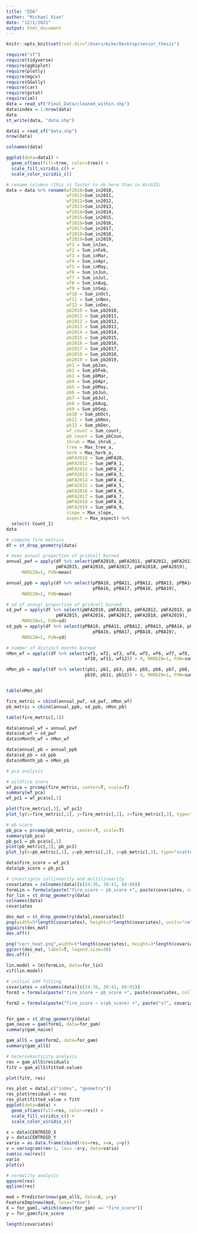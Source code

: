 ```yaml
---
title: "EDA"
author: "Michael Xiao"
date: "12/1/2021"
output: html_document
---
```


```r
knitr::opts_knit$set(root.dir="/Users/mike/Desktop/senior_thesis")
```

```r
require("sf")
require(tidyverse)
require(ggbiplot)
require(plotly)
require(mgcv)
require(GGally)
require(car)
require(gstat)
require(iml)
data = read_sf("Final_Data/cleaned_within.shp")
data$index = 1:nrow(data)
data
st_write(data, "data.shp")

data1 = read_sf("data.shp")
nrow(data)
```

```r
colnames(data)
```


```r
ggplot(data=data1) +
  geom_sf(aes(fill=tree, color=tree)) +
  scale_fill_viridis_c() +
  scale_color_viridis_c()
```

```r
# rename columns (this is faster to do here than in ArcGIS)
data = data %>% rename(wf2010=Sum_in2010,
                       wf2011=Sum_in2011,
                       wf2012=Sum_in2012,
                       wf2013=Sum_in2013,
                       wf2014=Sum_in2014,
                       wf2015=Sum_in2015,
                       wf2016=Sum_in2016,
                       wf2017=Sum_in2017,
                       wf2018=Sum_in2018,
                       wf2019=Sum_in2019,
                       wf1 = Sum_inJan,
                       wf2 = Sum_inFeb,
                       wf3 = Sum_inMar,
                       wf4 = Sum_inApr,
                       wf5 = Sum_inMay,
                       wf6 = Sum_inJun,
                       wf7 = Sum_inJul,
                       wf8 = Sum_inAug,
                       wf9 = Sum_inSep,
                       wf10 = Sum_inOct,
                       wf11 = Sum_inNov,
                       wf12 = Sum_inDec,
                       pb2010 = Sum_pb2010,
                       pb2011 = Sum_pb2011,
                       pb2012 = Sum_pb2012,
                       pb2013 = Sum_pb2013,
                       pb2014 = Sum_pb2014,
                       pb2015 = Sum_pb2015,
                       pb2016 = Sum_pb2016,
                       pb2017 = Sum_pb2017,
                       pb2018 = Sum_pb2018,
                       pb2019 = Sum_pb2019,
                       pb1 = Sum_pbJan,
                       pb2 = Sum_pbFeb,
                       pb3 = Sum_pbMar,
                       pb4 = Sum_pbApr,
                       pb5 = Sum_pbMay,
                       pb6 = Sum_pbJun,
                       pb7 = Sum_pbJul,
                       pb8 = Sum_pbAug,
                       pb9 = Sum_pbSep,
                       pb10 = Sum_pbOct,
                       pb11 = Sum_pbNov,
                       pb12 = Sum_pbDec,
                       wf_count = Sum_count,
                       pb_count = Sum_pbCoun,
                       shrub = Max_shrub_,
                       tree = Max_tree_a,
                       herb = Max_herb_a,
                       pWFA2010 = Sum_pWFA20,
                       pWFA2011 = Sum_pWFA_1,
                       pWFA2012 = Sum_pWFA_2,
                       pWFA2013 = Sum_pWFA_3,
                       pWFA2014 = Sum_pWFA_4,
                       pWFA2015 = Sum_pWFA_5,
                       pWFA2016 = Sum_pWFA_6,
                       pWFA2017 = Sum_pWFA_7,
                       pWFA2018 = Sum_pWFA_8,
                       pWFA2019 = Sum_pWFA_9,
                       slope = Max_slope,
                       aspect = Max_aspect) %>% 
  select(-Count_1)
data
```

```r
# compute fire metrics
df = st_drop_geometry(data)

# mean annual proportion of gridcell burned
annual_pwf = apply(df %>% select(pWFA2010, pWFA2011, pWFA2012, pWFA2013, pWFA2014,
                   pWFA2015, pWFA2016, pWFA2017, pWFA2018, pWFA2019), 
      MARGIN=1, FUN=mean)

annual_ppb = apply(df %>% select(pPBA10, pPBA11, pPBA12, pPBA13, pPBA14, pPBA15, 
                                 pPBA16, pPBA17, pPBA18, pPBA19), 
      MARGIN=1, FUN=mean)

# sd of annual proportion of gridcell burned
sd_pwf = apply(df %>% select(pWFA2010, pWFA2011, pWFA2012, pWFA2013, pWFA2014,
                   pWFA2015, pWFA2016, pWFA2017, pWFA2018, pWFA2019), 
      MARGIN=1, FUN=sd)
sd_ppb = apply(df %>% select(pPBA10, pPBA11, pPBA12, pPBA13, pPBA14, pPBA15, 
                                 pPBA16, pPBA17, pPBA18, pPBA19), 
      MARGIN=1, FUN=sd)

# number of distinct months burned
nMon_wf = apply((df %>% select(wf1, wf2, wf3, wf4, wf5, wf6, wf7, wf8, wf9,
                              wf10, wf11, wf12)) > 0, MARGIN=1, FUN=sum)

nMon_pb = apply((df %>% select(pb1, pb2, pb3, pb4, pb5, pb6, pb7, pb8, pb9,
                              pb10, pb11, pb12)) > 0, MARGIN=1, FUN=sum)


table(nMon_pb)

fire_metric = cbind(annual_pwf, sd_pwf, nMon_wf)
pb_metric = cbind(annual_ppb, sd_ppb, nMon_pb)

table(fire_metric[,3])

data$annual_wf = annual_pwf
data$sd_wf = sd_pwf
data$nMonth_wf = nMon_wf

data$annual_pb = annual_ppb
data$sd_pb = sd_ppb
data$nMonth_pb = nMon_pb
```

```r
# pca analysis

# wildfire score
wf_pca = prcomp(fire_metric, center=T, scale=T)
summary(wf_pca)
wf_pc1 = wf_pca$x[,1]

plot(fire_metric[,3], wf_pc1)
plot_ly(x=fire_metric[,1], y=fire_metric[,2], z=fire_metric[,3], type="scatter3d", mode="markers", color=wf_pc1)

# pb score
pb_pca = prcomp(pb_metric, center=T, scale=T)
summary(pb_pca)
pb_pc1 = pb_pca$x[,1]
plot(pb_metric[,3], pb_pc1)
plot_ly(x=pb_metric[,1], y=pb_metric[,2], z=pb_metric[,3], type="scatter3d", mode="markers", color=pb_pc1)

data$fire_score = wf_pc1
data$pb_score = pb_pc1
```

```r
# investigate collinearity and multilinearity
covariates = colnames(data)[c(24:36, 38:41, 88:89)]
formLin = formula(paste("fire_score ~ pb_score +", paste(covariates, collapse = " + "), sep=""))
for_lin = st_drop_geometry(data)
colnames(data)
covariates

des_mat = st_drop_geometry(data[,covariates])
png(width=5*length(covariates), height=3*length(covariates), units="cm", res=100)
ggpairs(des_mat)
dev.off()

png("corr_heat.png",width=5*length(covariates), height=3*length(covariates), units="cm", res=100)
ggcorr(des_mat, label=T, legend.size=30)
dev.off()

lin.model = lm(formLin, data=for_lin)
vif(lin.model)
```







```r
# initial GAM fitting
covariates = colnames(data)[c(24:36, 38:41, 88:91)]
form1 = formula(paste("fire_score ~ pb_score +", paste(covariates, collapse = " + "), sep=""))

form2 = formula(paste("fire_score ~ s(pb_score) +", paste("s(", covariates,")", collapse = " + ", sep=""), sep=""))


for_gam = st_drop_geometry(data)
gam_naive = gam(form1, data=for_gam)
summary(gam_naive)

gam_allS = gam(form2, data=for_gam)
summary(gam_allS)
```

```r
# heteroskasticity analysis
res = gam_allS$residuals
fitV = gam_allS$fitted.values

plot(fitV, res)

res_plot = data[,c("index", "geometry")]
res_plot$residual = res
res_plot$fitted_value = fitV
ggplot(data=data) +
  geom_sf(aes(fill=res, color=res)) +
  scale_fill_viridis_c() +
  scale_color_viridis_c()

x = data$CENTROID_X
y = data$CENTROID_Y
vario = as.data.frame(cbind(res=res, x=x, y=y))
v = variogram(res~1, loc= ~x+y, data=vario)
sum(is.na(res))
vario
plot(v)
```

```r
# normality analysis
qqnorm(res)
qqline(res)
```

```r
mod = Predictor$new(gam_allS, data=X, y=y)
FeatureImp$new(mod, loss="rmse")
X = for_gam[,-which(names(for_gam) == "fire_score")]
y = for_gam$fire_score

length(covariates)
```






